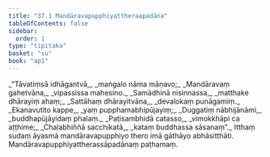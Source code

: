 ```yaml
---
title: "37.1 Mandāravapupphiyattheraapadāna"
tableOfContents: false
sidebar:
  order: 1
type: "tipitaka"
basket: "su"
book: "ap1"
---
```



<DynamicBreadcrumb />

<Division number="1" book="ap1">

<Paragraph number="4033" type="verses" book="ap1">
_“Tāvatiṃsā idhāgantvā,_  
_maṅgalo nāma māṇavo;_  
_Mandāravaṃ gahetvāna,_  
_vipassissa mahesino._  

</Paragraph>

</Division>
<Division number="2" book="ap1">

<Paragraph number="4034" type="verses" book="ap1">
_Samādhinā nisinnassa,_  
_matthake dhārayiṃ ahaṃ;_  
_Sattāhaṃ dhārayitvāna,_  
_devalokaṃ punāgamiṃ._  

</Paragraph>

</Division>
<Division number="3" book="ap1">

<Paragraph number="4035" type="verses" book="ap1">
_Ekanavutito kappe,_  
_yaṃ pupphamabhipūjayiṃ;_  
_Duggatiṃ nābhijānāmi,_  
_buddhapūjāyidaṃ phalaṃ._  

</Paragraph>

</Division>
<Division number="4" book="ap1">

<Paragraph number="4036" type="verses" book="ap1">
_Paṭisambhidā catasso,_  
_vimokkhāpi ca aṭṭhime;_  
_Chaḷabhiññā sacchikatā,_  
_kataṃ buddhassa sāsanaṃ”._  

</Paragraph>

<Paragraph number="4037" book="ap1">
Itthaṃ sudaṃ āyasmā mandāravapupphiyo thero imā gāthāyo abhāsitthāti.

</Paragraph>
</Division>

<Paragraph number="4038" type="center" book="ap1">
Mandāravapupphiyattherassāpadānaṃ paṭhamaṃ.
</Paragraph>